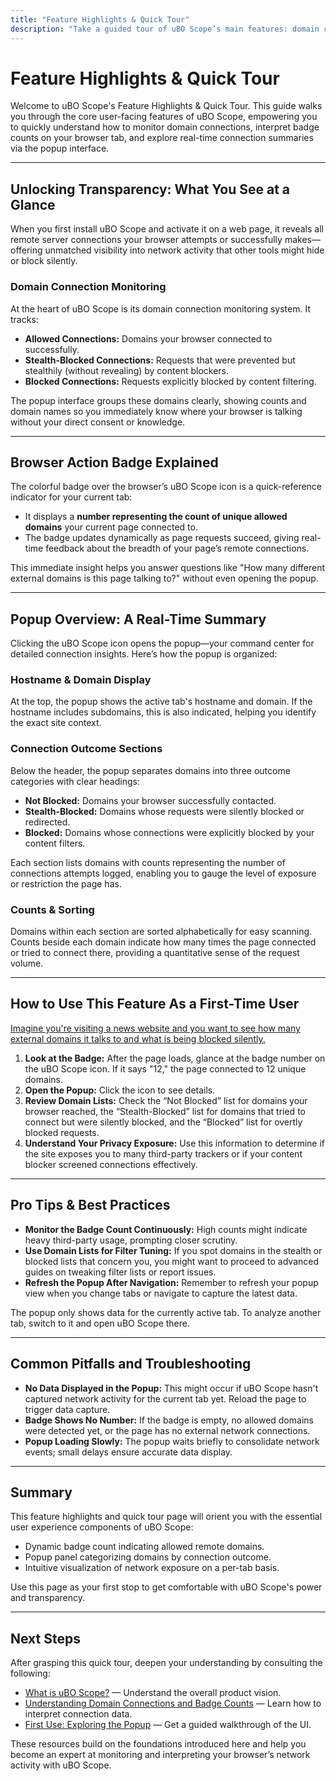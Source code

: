 ```yaml
---
title: "Feature Highlights & Quick Tour"
description: "Take a guided tour of uBO Scope’s main features: domain connection monitoring, badge count explanations, and access to real-time summaries within the popup. Designed for a first-time user to grasp the essentials quickly."
---
```


# Feature Highlights & Quick Tour

Welcome to uBO Scope's Feature Highlights & Quick Tour. This guide walks you through the core user-facing features of uBO Scope, empowering you to quickly understand how to monitor domain connections, interpret badge counts on your browser tab, and explore real-time connection summaries via the popup interface.

---

## Unlocking Transparency: What You See at a Glance

When you first install uBO Scope and activate it on a web page, it reveals all remote server connections your browser attempts or successfully makes—offering unmatched visibility into network activity that other tools might hide or block silently.

### Domain Connection Monitoring

At the heart of uBO Scope is its domain connection monitoring system. It tracks:

- **Allowed Connections:** Domains your browser connected to successfully.
- **Stealth-Blocked Connections:** Requests that were prevented but stealthily (without revealing) by content blockers.
- **Blocked Connections:** Requests explicitly blocked by content filtering.

The popup interface groups these domains clearly, showing counts and domain names so you immediately know where your browser is talking without your direct consent or knowledge.

---

## Browser Action Badge Explained

The colorful badge over the browser’s uBO Scope icon is a quick-reference indicator for your current tab:

- It displays a **number representing the count of unique allowed domains** your current page connected to.
- The badge updates dynamically as page requests succeed, giving real-time feedback about the breadth of your page’s remote connections.

This immediate insight helps you answer questions like "How many different external domains is this page talking to?" without even opening the popup.

---

## Popup Overview: A Real-Time Summary

Clicking the uBO Scope icon opens the popup—your command center for detailed connection insights. Here’s how the popup is organized:

### Hostname & Domain Display

At the top, the popup shows the active tab's hostname and domain. If the hostname includes subdomains, this is also indicated, helping you identify the exact site context.

### Connection Outcome Sections

Below the header, the popup separates domains into three outcome categories with clear headings:

- **Not Blocked:** Domains your browser successfully contacted.
- **Stealth-Blocked:** Domains whose requests were silently blocked or redirected.
- **Blocked:** Domains whose connections were explicitly blocked by your content filters.

Each section lists domains with counts representing the number of connections attempts logged, enabling you to gauge the level of exposure or restriction the page has.

### Counts & Sorting

Domains within each section are sorted alphabetically for easy scanning. Counts beside each domain indicate how many times the page connected or tried to connect there, providing a quantitative sense of the request volume.

---

## How to Use This Feature As a First-Time User

<u>Imagine you're visiting a news website and you want to see how many external domains it talks to and what is being blocked silently.</u>

1. **Look at the Badge:** After the page loads, glance at the badge number on the uBO Scope icon. If it says "12," the page connected to 12 unique domains.
2. **Open the Popup:** Click the icon to see details.
3. **Review Domain Lists:** Check the “Not Blocked” list for domains your browser reached, the “Stealth-Blocked” list for domains that tried to connect but were silently blocked, and the “Blocked” list for overtly blocked requests.
4. **Understand Your Privacy Exposure:** Use this information to determine if the site exposes you to many third-party trackers or if your content blocker screened connections effectively.

---

## Pro Tips & Best Practices

- **Monitor the Badge Count Continuously:** High counts might indicate heavy third-party usage, prompting closer scrutiny.
- **Use Domain Lists for Filter Tuning:** If you spot domains in the stealth or blocked lists that concern you, you might want to proceed to advanced guides on tweaking filter lists or report issues.
- **Refresh the Popup After Navigation:** Remember to refresh your popup view when you change tabs or navigate to capture the latest data.

<Note>
The popup only shows data for the currently active tab. To analyze another tab, switch to it and open uBO Scope there.
</Note>

---

## Common Pitfalls and Troubleshooting

- **No Data Displayed in the Popup:** This might occur if uBO Scope hasn't captured network activity for the current tab yet. Reload the page to trigger data capture.
- **Badge Shows No Number:** If the badge is empty, no allowed domains were detected yet, or the page has no external network connections.
- **Popup Loading Slowly:** The popup waits briefly to consolidate network events; small delays ensure accurate data display.

---

## Summary

This feature highlights and quick tour page will orient you with the essential user experience components of uBO Scope:

- Dynamic badge count indicating allowed remote domains.
- Popup panel categorizing domains by connection outcome.
- Intuitive visualization of network exposure on a per-tab basis.

Use this page as your first stop to get comfortable with uBO Scope's power and transparency.

---

## Next Steps

After grasping this quick tour, deepen your understanding by consulting the following:

- [What is uBO Scope?](../introduction-core-concepts/product-overview) — Understand the overall product vision.
- [Understanding Domain Connections and Badge Counts](../../guides/interpreting-results/understanding-domain-connections) — Learn how to interpret connection data.
- [First Use: Exploring the Popup](../../guides/getting-started/first-use-and-ui-tour) — Get a guided walkthrough of the UI.

These resources build on the foundations introduced here and help you become an expert at monitoring and interpreting your browser’s network activity with uBO Scope.
